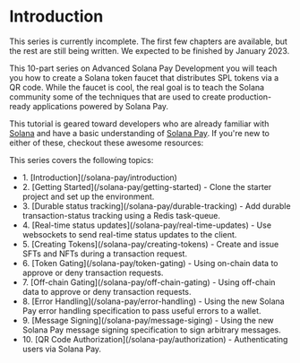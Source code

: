 
# Introduction

<Callout emoji="⚠️">
  This series is currently incomplete. The first few chapters are available, but the rest are still being written. We expected to be finished by January 2023.
</Callout>


This 10-part series on Advanced Solana Pay Development you will teach you how to create a Solana token faucet that distributes SPL tokens via a QR code. 
While the faucet is cool, the real goal is to teach the Solana community some of the techniques that are used to create production-ready applications powered by Solana Pay.

This tutorial is geared toward developers who are already familiar with [Solana](https://solana.com) and have a basic understanding of [Solana Pay](https://www.solanapay.com). If you're new to either of these, checkout these awesome resources:

This series covers the following topics:
<ul>
  <li>
    1. [Introduction](/solana-pay/introduction)
  </li>
  <li>
    2. [Getting Started](/solana-pay/getting-started) - Clone the starter project and set up the environment.
  </li>
  <li>
    3. [Durable status tracking](/solana-pay/durable-tracking) - Add durable transaction-status tracking using a Redis task-queue.
  </li>
  <li>
    4. [Real-time status updates](/solana-pay/real-time-updates) - Use websockets to send real-time status updates to the client.
  </li>
  <li>
    5. [Creating Tokens](/solana-pay/creating-tokens) - Create and issue SFTs and NFTs during a transaction request.
  </li>
  <li>
    6. [Token Gating](/solana-pay/token-gating) - Using on-chain data to approve or deny transaction requests.
  </li>
  <li>
    7. [Off-chain Gating](/solana-pay/off-chain-gating) - Using off-chain data to approve or deny transaction requests.
  </li>
  <li>
    8. [Error Handling](/solana-pay/error-handling) - Using the new Solana Pay error handling specification to pass useful errors to a wallet.
  </li>
  <li>
    9. [Message Signing](/solana-pay/message-siging) - Using the new Solana Pay message signing specification to sign arbitrary messages.
  </li>
  <li>
    10. [QR Code Authorization](/solana-pay/authorization) - Authenticating users via Solana Pay.
  </li>
</ul>
